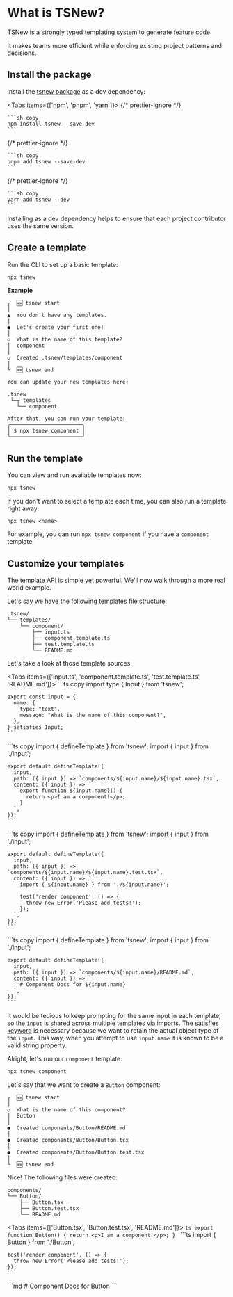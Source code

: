
# What is TSNew?

TSNew is a strongly typed templating system to generate feature code.

It makes teams more efficient while enforcing existing project patterns and decisions.

## Install the package

Install the [tsnew package](https://www.npmjs.com/package/tsnew) as a dev dependency:

<Tabs items={['npm', 'pnpm', 'yarn']}>
  <Tab>
    {/* prettier-ignore */}

    ```sh copy
    npm install tsnew --save-dev
    ```

  </Tab>
  <Tab>
    {/* prettier-ignore */}

    ```sh copy
    pnpm add tsnew --save-dev
    ```

  </Tab>
  <Tab>
    {/* prettier-ignore */}

    ```sh copy
    yarn add tsnew --dev
    ```

  </Tab>
</Tabs>

<Callout emoji="💡">
  Installing as a dev dependency helps to ensure that each project contributor
  uses the same version.
</Callout>

## Create a template

Run the CLI to set up a basic template:

```sh
npx tsnew
```

**Example**

```ansi
┌  🆕 tsnew start
│
▲  You don't have any templates.
│
●  Let's create your first one!
│
◇  What is the name of this template?
│  component
│
◇  Created .tsnew/templates/component
│
└  🆕 tsnew end

You can update your new templates here:

.tsnew
 └─┬ templates
   └── component

After that, you can run your template:
╭───────────────────────╮
│ $ npx tsnew component │
╰───────────────────────╯
```

## Run the template

You can view and run available templates now:

```sh copy
npx tsnew
```

If you don't want to select a template each time, you can also run a template right away:

```
npx tsnew <name>
```

For example, you can run `npx tsnew component` if you have a `component` template.

## Customize your templates

The template API is simple yet powerful. We'll now walk through a more real world example.

Let's say we have the following templates file structure:

```ansi
.tsnew/
└── templates/
    └── component/
        ├── input.ts
        ├── component.template.ts
        ├── test.template.ts
        └── README.md
```

Let's take a look at those template sources:

<Tabs items={['input.ts', 'component.template.ts', 'test.template.ts', 'README.md']}>
<Tab>
    ```ts copy
    import type { Input } from 'tsnew';

    export const input = {
      name: {
        type: "text",
        message: "What is the name of this component?",
      },
    } satisfies Input;
    ```

  </Tab>
  <Tab>
    ```ts copy
    import { defineTemplate } from 'tsnew';
    import { input } from './input';

    export default defineTemplate({
      input,
      path: ({ input }) => `components/${input.name}/${input.name}.tsx`,
      content: ({ input }) => `
        export function ${input.name}() {
          return <p>I am a component!</p>;
        }
      `,
    });
    ```

  </Tab>
  <Tab>
    ```ts copy
    import { defineTemplate } from 'tsnew';
    import { input } from './input';

    export default defineTemplate({
      input,
      path: ({ input }) => `components/${input.name}/${input.name}.test.tsx`,
      content: ({ input }) => `
        import { ${input.name} } from './${input.name}';

        test('render component', () => {
          throw new Error('Please add tests!');
        });
      `,
    });
    ```

  </Tab>
  <Tab>
    ```ts copy
    import { defineTemplate } from 'tsnew';
    import { input } from './input';

    export default defineTemplate({
      input,
      path: ({ input }) => `components/${input.name}/README.md`,
      content: ({ input }) => `
        # Component Docs for ${input.name}
      `,
    });
    ```

  </Tab>
</Tabs>

It would be tedious to keep prompting for the same input in each template, so the `input` is shared across multiple templates via imports. The [satisfies keyword](https://www.typescriptlang.org/docs/handbook/release-notes/typescript-4-9.html#the-satisfies-operator) is necessary because we want to retain the actual object type of the `input`. This way, when you attempt to use `input.name` it is known to be a valid string property.

Alright, let's run our `component` template:

```sh copy
npx tsnew component
```

Let's say that we want to create a `Button` component:

```ansi
┌  🆕 tsnew start
│
◇  What is the name of this component?
│  Button
│
●  Created components/Button/README.md
│
●  Created components/Button/Button.tsx
│
●  Created components/Button/Button.test.tsx
│
└  🆕 tsnew end
```

Nice! The following files were created:

```ansi
components/
└── Button/
    ├── Button.tsx
    ├── Button.test.tsx
    └── README.md
```

<Tabs items={['Button.tsx', 'Button.test.tsx', 'README.md']}>
  <Tab>
    ```ts
    export function Button() {
      return <p>I am a component!</p>;
    }
    ```
  </Tab>
  <Tab>
    ```ts
    import { Button } from './Button';

    test('render component', () => {
      throw new Error('Please add tests!');
    });
    ```

  </Tab>
  <Tab>
  ```md
  # Component Docs for Button
  ```
  </Tab>
</Tabs>
